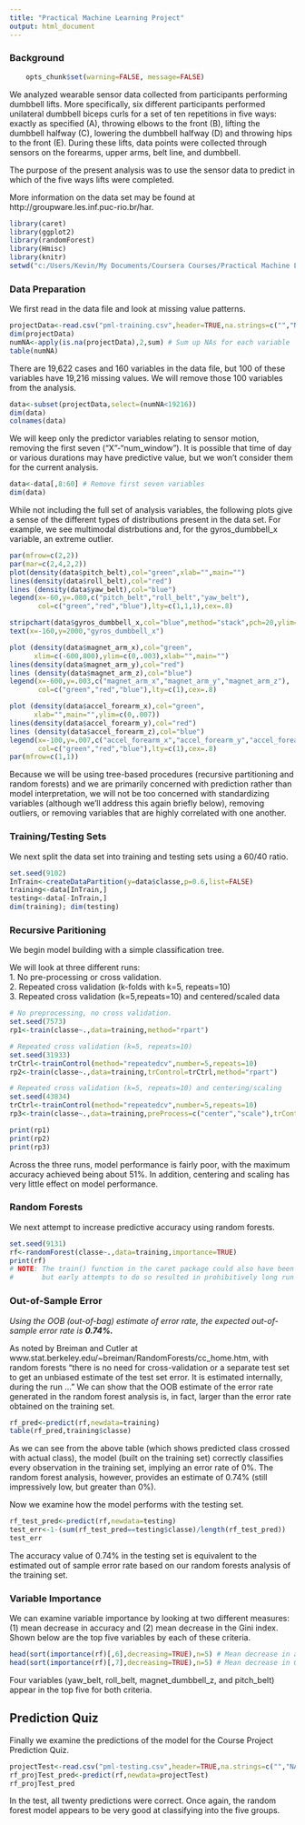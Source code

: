 ```yaml
---
title: "Practical Machine Learning Project"
output: html_document
---
```

<h3>Background</h3>
```r
    opts_chunk$set(warning=FALSE, message=FALSE)
```
We analyzed wearable sensor data collected from participants performing dumbbell lifts. More specifically, six different participants performed unilateral dumbbell biceps curls for a set of ten repetitions in five ways: exactly as specified (A), throwing elbows to the front (B), lifting the dumbbell halfway (C), lowering the dumbbell halfway (D) and throwing hips to the front (E). During these lifts, data points were collected through sensors on the forearms, upper arms, belt line, and dumbbell. 

The purpose of the present analysis was to use the sensor data to predict in which of the five ways lifts were completed.

More information on the data set may be found at http://groupware.les.inf.puc-rio.br/har.

```r
library(caret)
library(ggplot2)
library(randomForest)
library(Hmisc)
library(knitr)
setwd("c:/Users/Kevin/My Documents/Coursera Courses/Practical Machine Learning")
```
<h3>Data Preparation</h3>
We first read in the data file and look at missing value patterns.
```r
projectData<-read.csv("pml-training.csv",header=TRUE,na.strings=c("","NA"))
dim(projectData)
numNA<-apply(is.na(projectData),2,sum) # Sum up NAs for each variable
table(numNA)
```
There are 19,622 cases and 160 variables in the data file, but 100 of these variables have 19,216 missing values. We will remove those 100 variables from the analysis.

```r
data<-subset(projectData,select=(numNA<19216))
dim(data)
colnames(data)
```
We will keep only the predictor variables relating to sensor motion, removing the first seven ("X"-"num_window"). It is possible that time of day or various durations may have predictive value, but we won't consider them for the current analysis. 
```r
data<-data[,8:60] # Remove first seven variables
dim(data)
```
While not including the full set of analysis variables, the following plots give a sense of the different types of distributions present in the data set. For example, we see multimodal distrbutions and, for the gyros_dumbbell_x variable, an extreme outlier. 
```r
par(mfrow=c(2,2))
par(mar=c(2,4,2,2))
plot(density(data$pitch_belt),col="green",xlab="",main="")
lines(density(data$roll_belt),col="red")
lines (density(data$yaw_belt),col="blue")
legend(x=-60,y=.080,c("pitch_belt","roll_belt","yaw_belt"),
       col=c("green","red","blue"),lty=c(1,1,1),cex=.8)

stripchart(data$gyros_dumbbell_x,col="blue",method="stack",pch=20,ylim=c(0,2000))
text(x=-160,y=2000,"gyros_dumbbell_x")

plot (density(data$magnet_arm_x),col="green",
      xlim=c(-600,800),ylim=c(0,.003),xlab="",main="")
lines(density(data$magnet_arm_y),col="red")
lines (density(data$magnet_arm_z),col="blue")
legend(x=-600,y=.003,c("magnet_arm_x","magnet_arm_y","magnet_arm_z"),
       col=c("green","red","blue"),lty=c(1),cex=.8)

plot (density(data$accel_forearm_x),col="green",
      xlab="",main="",ylim=c(0,.007))
lines(density(data$accel_forearm_y),col="red")
lines (density(data$accel_forearm_z),col="blue")
legend(x=-100,y=.007,c("accel_forearm_x","accel_forearm_y","accel_forearm_z"),
       col=c("green","red","blue"),lty=c(1),cex=.8)
par(mfrow=c(1,1))
```
Because we will be using tree-based procedures (recursive partitioning and random forests) and we are primarily concerned with prediction rather than model interpretation, we will not be too concerned with standardizing variables (although we'll address this again briefly below), removing outliers, or removing variables that are highly correlated with one another.

<h3>Training/Testing Sets</h3>
We next split the data set into training and testing sets using a 60/40 ratio.
```r
set.seed(9102)
InTrain<-createDataPartition(y=data$classe,p=0.6,list=FALSE)
training<-data[InTrain,]
testing<-data[-InTrain,]
dim(training); dim(testing)
```
<h3>Recursive Paritioning</h3>
We begin model building with a simple classification tree.<br />

We will look at three different runs:<br />
1. No pre-processing or cross validation.<br />
2. Repeated cross validation (k-folds with k=5, repeats=10)<br />
3. Repeated cross validation (k=5,repeats=10) and centered/scaled data

```r
# No preprocessing, no cross validation.
set.seed(7573)
rp1<-train(classe~.,data=training,method="rpart")

# Repeated cross validation (k=5, repeats=10)
set.seed(31933)
trCtrl<-trainControl(method="repeatedcv",number=5,repeats=10)
rp2<-train(classe~.,data=training,trControl=trCtrl,method="rpart")

# Repeated cross validation (k=5, repeats=10) and centering/scaling
set.seed(43834)
trCtrl<-trainControl(method="repeatedcv",number=5,repeats=10)
rp3<-train(classe~.,data=training,preProcess=c("center","scale"),trControl=trCtrl,method="rpart")

print(rp1)
print(rp2)
print(rp3)
```

Across the three runs, model performance is fairly poor, with the maximum accuracy achieved being about 51%. In addition, centering and scaling has very little effect on model performance.

<h3>Random Forests</h3>
We next attempt to increase predictive accuracy using random forests.
```r
set.seed(9131)
rf<-randomForest(classe~.,data=training,importance=TRUE)
print(rf)
# NOTE: The train() function in the caret package could also have been used, 
#       but early attempts to do so resulted in prohibitively long run times.
```
<h3>Out-of-Sample Error</h3>
<em>Using the OOB (out-of-bag) estimate of error rate, the expected out-of-sample error rate is <strong>0.74%.</strong></em>

As noted by Breiman and Cutler at www.stat.berkeley.edu/~breiman/RandomForests/cc_home.htm, with random forests "there is no need for cross-validation or a separate test set to get an unbiased estimate of the test set error. It is estimated internally, during the run ..."
We can show that the OOB estimate of the error rate generated in the random forest analysis is, in fact, larger than the error rate obtained on the training set.
```r
rf_pred<-predict(rf,newdata=training)
table(rf_pred,training$classe)
```
As we can see from the above table (which shows predicted class crossed with actual class), the model (built on the training set) correctly classifies every observation in the training set, implying an error rate of 0%. The random forest analysis, however, provides an estimate of 0.74% (still impressively low, but greater than 0%).

Now we examine how the model performs with the testing set.
```r
rf_test_pred<-predict(rf,newdata=testing)
test_err<-1-(sum(rf_test_pred==testing$classe)/length(rf_test_pred))
test_err
```
The accuracy value of 0.74% in the testing set is equivalent to the estimated out of sample error rate based on our random forests analysis of the training set.

<h3>Variable Importance</h3>
We can examine variable importance by looking at two different measures: (1) mean decrease in accuracy and (2) mean decrease in the Gini index. Shown below are the top five variables by each of these criteria.
```r
head(sort(importance(rf)[,6],decreasing=TRUE),n=5) # Mean decrease in accuracy
head(sort(importance(rf)[,7],decreasing=TRUE),n=5) # Mean decrease in Gini index
```
Four variables (yaw_belt, roll_belt, magnet_dumbbell_z, and pitch_belt) appear in the top five for both criteria. 

<h2>Prediction Quiz</h2>
Finally we examine the predictions of the model for the Course Project Prediction Quiz.
```r
projectTest<-read.csv("pml-testing.csv",header=TRUE,na.strings=c("","NA"))
rf_projTest_pred<-predict(rf,newdata=projectTest)
rf_projTest_pred
```
In the test, all twenty predictions were correct. Once again, the random forest model appears to be very good at classifying into the five groups.









